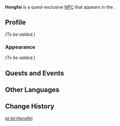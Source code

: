 {{Meta
<!-- Remove this template after adding the missing info -->
|missing_NPC_profile  = yes
}}
{{Character Infobox
|type             = Quest NPC
|image            = NPC Hongfei.png
|realname         = 
|region           = Liyue
|location         = Liyue
|affiliation      = 
|title            = 
|voiceEN          = 
|voiceCN          = 
|voiceJP          = 
}}
'''Hongfei''' is a quest-exclusive [[NPC]] that appears in the {{Quest|The Crane Returns on the Wind}}.
<!--
==Location==
<gallery>
NPC Location Hongfei.png|Hongfei's location
NPC Location Hongfei Context.png|Additional context
</gallery>
-->
==Profile==
<!--detailed story/lore information goes here-->
''(To be added.)''

===Appearance===
''(To be added.)''

==Quests and Events==
{{Quests and Events}}

==Other Languages==
{{Other Languages
|default_hidden = 1
|en      = Hongfei
|zhs     = 宏飞
|zhs_rm  = Hóngfēi
|zht     = 宏飛
|zht_rm  = Hóngfēi
|ja      = 宏飛
|ja_rm   = Kouhi{{Assumed}}
|ko      = 홍{{tt|비|飛}}
|es      = Hongfei
|fr      = Hongfei
|ru      = Хун Фэй
|th      = Hongfei
|vi      = Hongfei
|de      = Hongfei
|id      = Hongfei
|pt      = Hongfei
|tr      = Hongfei
|it      = Hongfei
}}

==Change History==
{{Change History|2.4}}
<!--
==References==
{{Reflist}}-->

[[pt-br:Hongfei]]